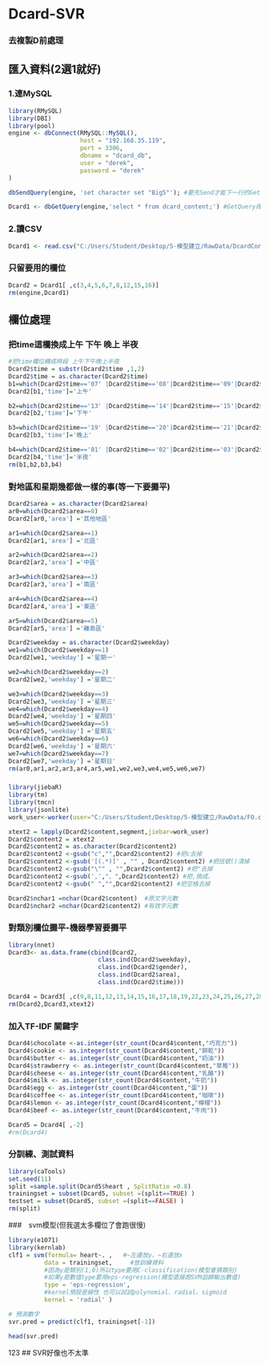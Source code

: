 # Dcard-SVR

### 去複製D前處理
## 匯入資料(2選1就好)
### 1.連MySQL
```{r}
library(RMySQL)
library(DBI)
library(pool)
engine <- dbConnect(RMySQL::MySQL(),
                    host = "192.168.35.119",
                    port = 3306,
                    dbname = "dcard_db",
                    user = "derek",
                    password = "derek"
)

dbSendQuery(engine, 'set character set "Big5"'); #要先Send才能下一行的Get

Dcard1 <- dbGetQuery(engine,'select * from dcard_content;') #GetQuery得到dataframe

```

### 2.讀CSV
```{r}
Dcard1 <- read.csv("C:/Users/Student/Desktop/5-模型建立/RawData/DcardContent.csv")
```

### 只留要用的欄位
```{r}
Dcard2 = Dcard1[ ,c(3,4,5,6,7,8,12,15,16)]
rm(engine,Dcard1)
```

## 欄位處理
### 把time這欄換成上午 下午 晚上 半夜
```{r}
#把time欄位轉成時段 上午下午晚上半夜
Dcard2$time = substr(Dcard2$time ,1,2)
Dcard2$time = as.character(Dcard2$time)
b1=which(Dcard2$time=='07' |Dcard2$time=='08'|Dcard2$time=='09'|Dcard2$time=='10'|Dcard2$time=='11'|Dcard2$time=='12' )
Dcard2[b1,'time']='上午' 

b2=which(Dcard2$time=='13' |Dcard2$time=='14'|Dcard2$time=='15'|Dcard2$time=='16'|Dcard2$time=='17'|Dcard2$time=='18' )
Dcard2[b2,'time']='下午' 

b3=which(Dcard2$time=='19' |Dcard2$time=='20'|Dcard2$time=='21'|Dcard2$time=='22'|Dcard2$time=='23'|Dcard2$time=='00' )
Dcard2[b3,'time']='晚上' 

b4=which(Dcard2$time=='01' |Dcard2$time=='02'|Dcard2$time=='03'|Dcard2$time=='04'|Dcard2$time=='05'|Dcard2$time=='06' )
Dcard2[b4,'time']='半夜' 
rm(b1,b2,b3,b4)
```

### 對地區和星期幾都做一樣的事(等一下要攤平)
```{r}
Dcard2$area = as.character(Dcard2$area)
ar0=which(Dcard2$area==0)
Dcard2[ar0,'area'] ='其他地區'

ar1=which(Dcard2$area==1)
Dcard2[ar1,'area'] ='北區'

ar2=which(Dcard2$area==2)
Dcard2[ar2,'area'] ='中區'

ar3=which(Dcard2$area==3)
Dcard2[ar3,'area'] ='南區'

ar4=which(Dcard2$area==4)
Dcard2[ar4,'area'] ='東區'

ar5=which(Dcard2$area==5)
Dcard2[ar5,'area'] ='離島區'

Dcard2$weekday = as.character(Dcard2$weekday)
we1=which(Dcard2$weekday==1)
Dcard2[we1,'weekday'] ='星期一'

we2=which(Dcard2$weekday==2)
Dcard2[we2,'weekday'] ='星期二'

we3=which(Dcard2$weekday==3)
Dcard2[we3,'weekday'] ='星期三'
we4=which(Dcard2$weekday==4)
Dcard2[we4,'weekday'] ='星期四'
we5=which(Dcard2$weekday==5)
Dcard2[we5,'weekday'] ='星期五'
we6=which(Dcard2$weekday==6)
Dcard2[we6,'weekday'] ='星期六'
we7=which(Dcard2$weekday==7)
Dcard2[we7,'weekday'] ='星期日'
rm(ar0,ar1,ar2,ar3,ar4,ar5,we1,we2,we3,we4,we5,we6,we7)
```

###
```{r}
library(jiebaR)
library(tm)
library(tmcn) 
library(jsonlite)
work_user<-worker(user="C:/Users/Student/Desktop/5-模型建立/RawData/FO.csv",                  stop_word="C:/Users/Student/Desktop/5-模型建立/RawData/stop2.csv")

xtext2 = lapply(Dcard2$content,segment,jiebar=work_user)
Dcard2$content2 = xtext2 
Dcard2$content2 = as.character(Dcard2$content2)
Dcard2$content2 <-gsub("c","",Dcard2$content2) #把c去掉
Dcard2$content2 <-gsub('[(.*)]' , "" , Dcard2$content2) #把括號()清掉
Dcard2$content2 <-gsub("\"" , "",Dcard2$content2) #把"去掉
Dcard2$content2 <-gsub(',',"、",Dcard2$content2) #把,換成、
Dcard2$content2 <-gsub(" ","",Dcard2$content2) #把空格去掉

Dcard2$nchar1 =nchar(Dcard2$content)  #原文字元數
Dcard2$nchar2 =nchar(Dcard2$content2) #有效字元數
```

### 對類別欄位攤平-機器學習要攤平
```{r}
library(nnet)
Dcard3<- as.data.frame(cbind(Dcard2, 
                         class.ind(Dcard2$weekday),
                         class.ind(Dcard2$gender),
                         class.ind(Dcard2$area),
                         class.ind(Dcard2$time)))

Dcard4 = Dcard3[ ,c(9,8,11,12,13,14,15,16,17,18,19,22,23,24,25,26,27,28,29,30,31,32,33)]
rm(Dcard2,Dcard3,xtext2)
```

### 加入TF-IDF 關鍵字
```{r}
Dcard4$chocolate <-as.integer(str_count(Dcard4$content,"巧克力"))
Dcard4$cookie <- as.integer(str_count(Dcard4$content,"餅乾"))
Dcard4$butter <- as.integer(str_count(Dcard4$content,"奶油"))
Dcard4$strawberry <- as.integer(str_count(Dcard4$content,"草莓"))
Dcard4$cheese <- as.integer(str_count(Dcard4$content,"乳酪"))
Dcard4$milk <- as.integer(str_count(Dcard4$content,"牛奶"))
Dcard4$egg <- as.integer(str_count(Dcard4$content,"蛋"))
Dcard4$coffee <- as.integer(str_count(Dcard4$content,"咖啡"))
Dcard4$lemon <- as.integer(str_count(Dcard4$content,"檸檬"))
Dcard4$beef <- as.integer(str_count(Dcard4$content,"牛肉"))

Dcard5 = Dcard4[ ,-2]
#rm(Dcard4)
```

### 分訓練、測試資料
```{r}
library(caTools)
set.seed(11)
split =sample.split(Dcard5$heart , SplitRatio =0.8)
trainingset = subset(Dcard5, subset =(split==TRUE) )
testset = subset(Dcard5, subset =(split==FALSE) )
rm(split)
```

###　svm模型(但我選太多欄位了會跑很慢)
```{r}
library(e1071)
library(kernlab)
clf1 = svm(formula= heart~. ,   #~左邊放y，~右邊放x      
          data = trainingset,     #放訓練資料
          #因為y是類別(1,0)所以type要用C-classification(模型會猜類別)
          #如果y是數值type要用eps-regression(模型直接跑SVM迴歸輸出數值)
          type = 'eps-regression', 
          #kernel預設是線性 也可以試試polynomial、radial、sigmoid
          kernel = 'radial' )

```

```{r}
# 預測數字
svr.pred = predict(clf1, trainingset[-1])

head(svr.pred)
```
123
## SVR好像也不太準
